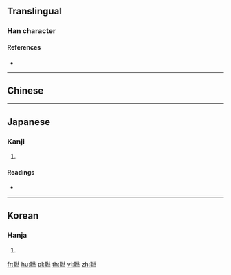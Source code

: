 {{character info/new}}
{{also|聯}}
==Translingual==

===Han character===
{{Han char|rn=128|rad=耳|as=12|sn=18|four=|canj=SJVIF,XSJVI}}

====References====
* {{Han ref|kx=0969.041|dkj=29152|hdz=42794.020|uh=806E|ud=32878}}

----

==Chinese==
{{zh-see|聯|v}}

----

==Japanese==

===Kanji===
{{ja-kanji|grade=|rs=耳12}}

# {{defn|lang=ja|sort=耳12}}

====Readings====
* {{ja-readings|on=[[れん]] (ren)|kun=[[つらなる]] (tsuranaru), [[つらねる]] (tsuraneru)|nanori=}}

----

==Korean==

===Hanja===
{{ko-hanja|hangeul=[[련]]>[[연]]}}

# {{defn|lang=ko|sort=耳12}}

[[fr:聮]]
[[hu:聮]]
[[pl:聮]]
[[th:聮]]
[[vi:聮]]
[[zh:聮]]
